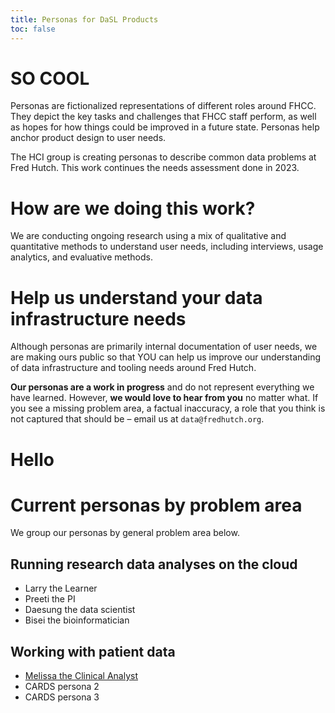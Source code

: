 ```yaml
---
title: Personas for DaSL Products
toc: false
---
```


# SO COOL

Personas are fictionalized representations of different roles around FHCC. They depict the key tasks and challenges that FHCC staff perform, as well as hopes for how things could be improved in a future state. Personas help anchor product design to user needs.

The HCI group is creating personas to describe common data problems at Fred Hutch. This work continues the needs assessment done in 2023.

# How are we doing this work?

We are conducting ongoing research using a mix of qualitative and quantitative methods to understand user needs, including interviews, usage analytics, and evaluative methods.

# Help us understand your data infrastructure needs

Although personas are primarily internal documentation of user needs, we are making ours public so that YOU can help us improve our understanding of data infrastructure and tooling needs around Fred Hutch.

**Our personas are a work in progress** and do not represent everything we have learned. However, **we would love to hear from you** no matter what. If you see a missing problem area, a factual inaccuracy, a role that you think is not captured that should be -- email us at `data@fredhutch.org`.

# Hello

# Current personas by problem area

We group our personas by general problem area below.

## Running research data analyses on the cloud

-   Larry the Learner
-   Preeti the PI
-   Daesung the data scientist
-   Bisei the bioinformatician

## Working with patient data

-   [Melissa the Clinical Analyst](/family/cards/melissa-clinical-analyst.html)
-   CARDS persona 2
-   CARDS persona 3
